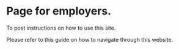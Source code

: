 # Page for employers.

To post instructions on how to use this site.

Please refer to this guide on how to navigate through this website. 
